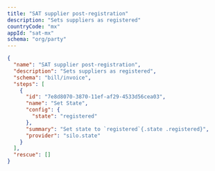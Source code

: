 ```yaml
---
title: "SAT supplier post-registration"
description: "Sets suppliers as registered"
countryCode: "mx"
appId: "sat-mx"
schema: "org/party"
---
```


```json  Example SAT supplier post-registration workflow with states expandable
{
  "name": "SAT supplier post-registration",
  "description": "Sets suppliers as registered",
  "schema": "bill/invoice",
  "steps": [
    {
      "id": "7e8d8070-3870-11ef-af29-4533d56cea03",
      "name": "Set State",
      "config": {
        "state": "registered"
      },
      "summary": "Set state to `registered`{.state .registered}",
      "provider": "silo.state"
    }
  ],
  "rescue": []
}
```